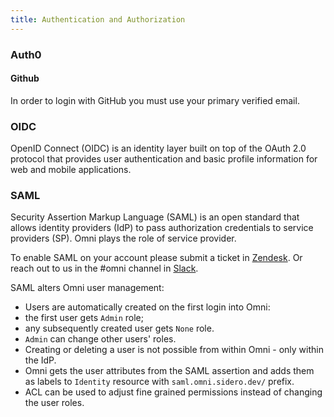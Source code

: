 ```yaml
---
title: Authentication and Authorization
---
```


### Auth0

#### Github

In order to login with GitHub you must use your primary verified email.

### OIDC

OpenID Connect (OIDC) is an identity layer built on top of the OAuth 2.0 protocol that provides user authentication and basic profile information for web and mobile applications.

### SAML

Security Assertion Markup Language (SAML) is an open standard that allows identity providers (IdP) to pass authorization credentials to service providers (SP). Omni plays the role of service provider.

To enable SAML on your account please submit a ticket in [Zendesk](https://sidero.zendesk.com/). Or reach out to us in the #omni channel in [Slack](https://slack.dev.talos-systems.io/).

SAML alters Omni user management:

* Users are automatically created on the first login into Omni:
* the first user gets `Admin` role;
* any subsequently created user gets `None` role.
* `Admin` can change other users' roles.
* Creating or deleting a user is not possible from within Omni - only within the IdP.
* Omni gets the user attributes from the SAML assertion and adds them as labels to `Identity` resource with `saml.omni.sidero.dev/` prefix.
* ACL can be used to adjust fine grained permissions instead of changing the user roles.
